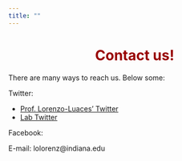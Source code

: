 ```yaml
---
title: ""
---
```


<center>
<h1 style="color:#990000">**Contact us!**</h1>
</center>


There are many ways to reach us. Below some:

Twitter: 

- [Prof. Lorenzo-Luaces' Twitter](twitter.com/lluaces)
- [Lab Twitter](twitter.com/SADCATlabIU)

Facebook:

E-mail: lolorenz@indiana.edu
